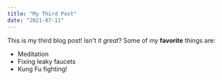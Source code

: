 ```yaml
---
title: "My Third Post"
date: "2021-07-11"
---
```


This is my third blog post! Isn't it *great*?
Some of my **favorite** things are:
* Meditation
* Fixing leaky faucets
* Kung Fu fighting!